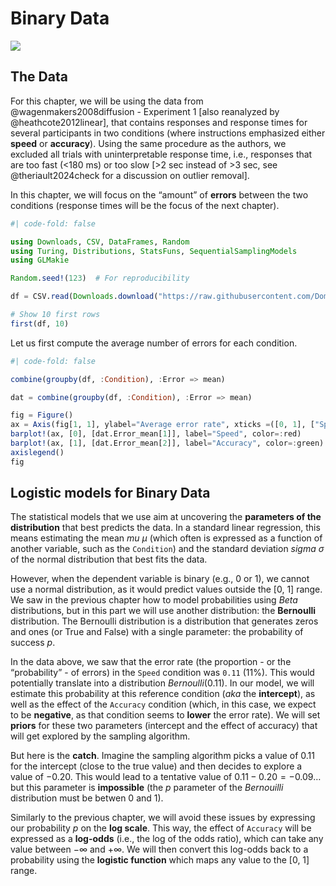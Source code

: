 # Binary Data

![](https://img.shields.io/badge/status-good_for_contributing-blue)

## The Data

For this chapter, we will be using the data from @wagenmakers2008diffusion - Experiment 1 [also reanalyzed by @heathcote2012linear], that contains responses and response times for several participants in two conditions (where instructions emphasized either **speed** or **accuracy**).
Using the same procedure as the authors, we excluded all trials with uninterpretable response time, i.e., responses that are too fast (<180 ms) or too slow [>2 sec instead of >3 sec, see @theriault2024check for a discussion on outlier removal].

In this chapter, we will focus on the "amount" of **errors** between the two conditions (response times will be the focus of the next chapter).


```julia
#| code-fold: false

using Downloads, CSV, DataFrames, Random
using Turing, Distributions, StatsFuns, SequentialSamplingModels
using GLMakie

Random.seed!(123)  # For reproducibility

df = CSV.read(Downloads.download("https://raw.githubusercontent.com/DominiqueMakowski/CognitiveModels/main/data/wagenmakers2008.csv"), DataFrame)

# Show 10 first rows
first(df, 10)
```

Let us first compute the average number of errors for each condition.

```julia
#| code-fold: false

combine(groupby(df, :Condition), :Error => mean)
```

```julia
dat = combine(groupby(df, :Condition), :Error => mean)

fig = Figure()
ax = Axis(fig[1, 1], ylabel="Average error rate", xticks =([0, 1], ["Speed", "Accuracy"]))
barplot!(ax, [0], [dat.Error_mean[1]], label="Speed", color=:red)
barplot!(ax, [1], [dat.Error_mean[2]], label="Accuracy", color=:green)
axislegend()
fig
```


## Logistic models for Binary Data

The statistical models that we use aim at uncovering the **parameters of the distribution** that best predicts the data.
In a standard linear regression, this means estimating the mean *mu* $\mu$ (which often is expressed as a function of another variable, such as the `Condition`) and the standard deviation *sigma* $\sigma$ of the normal distribution that best fits the data.

However, when the dependent variable is binary (e.g., 0 or 1), we cannot use a normal distribution, as it would predict values outside the [0, 1] range.
We saw in the previous chapter how to model probabilities using $Beta$ distributions, but in this part we will use another distribution: the **Bernoulli** distribution.
The Bernoulli distribution is a distribution that generates zeros and ones (or True and False) with a single parameter: the probability of success *p*.

In the data above, we saw that the error rate (the proportion - or the "probability" - of errors) in the `Speed` condition was `0.11` (11%).
This would potentially translate into a distribution $Bernoulli(0.11)$.
In our model, we will estimate this probability at this reference condition (*aka* the **intercept**), as well as the effect of the `Accuracy` condition (which, in this case, we expect to be **negative**, as that condition seems to **lower** the error rate).
We will set **priors** for these two parameters (intercept and the effect of accuracy) that will get explored by the sampling algorithm.

But here is the **catch**.
Imagine the sampling algorithm picks a value of $0.11$ for the intercept (close to the true value) and then decides to explore a value of $-0.20$.
This would lead to a tentative value of $0.11 - 0.20 = -0.09$... but this parameter is **impossible** (the *p* parameter of the $Bernouilli$ distribution must be betwen 0 and 1).

Similarly to the previous chapter, we will avoid these issues by expressing our probability *p* on the **log scale**. 
This way, the effect of `Accuracy` will be expressed as a **log-odds** (i.e., the log of the odds ratio), which can take any value between $-\infty$ and $+\infty$.
We will then convert this log-odds back to a probability using the **logistic function** which maps any value to the [0, 1] range.


<!-- BernoulliLogit -->